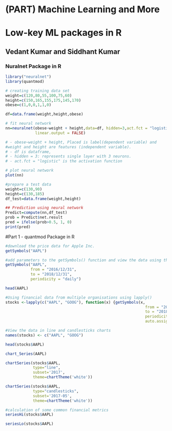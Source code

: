# (PART) Machine Learning and More {-}

# Low-key ML packages in R

## Vedant Kumar and Siddhant Kumar

### Nuralnet Package in R

```r
library("neuralnet")
library(quantmod) 
```

```r
# creating training data set
weight=c(120,80,55,100,75,60)
height=c(150,165,155,175,145,170)
obese=c(1,0,0,1,1,0)

df=data.frame(weight,height,obese)
```

```r
# fit neural network
nn=neuralnet(obese~weight + height,data=df, hidden=3,act.fct = "logistic",
             linear.output = FALSE)

# - obese~weight + height, Placed is label(dependent variable) and 
#weight and height are features (independent variable).
# - df is dataframe,
# - hidden = 3: represents single layer with 3 neurons.
# - act.fct = "logistic" is the activation function
```

```r
# plot neural network
plot(nn)
```

```r
#prepare a test data
weight=c(130,90)
height=c(130,185)
df_test=data.frame(weight,height)
```

```r
## Prediction using neural network
Predict=compute(nn,df_test)
prob = Predict$net.result
pred = ifelse(prob>0.5, 1, 0)
print(pred)
```

#Part 1 - quantmod Package in R

```r
#download the price data for Apple Inc.
getSymbols("AAPL")
```

```r
#add parameters to the getSymbols() function and view the data using the head() function.
getSymbols("AAPL",
           from = "2016/12/31",
           to = "2018/12/31",
           periodicity = "daily")

head(AAPL)

```

```r
#Using financial data from multiple organisations using lapply()
stocks <-lapply(c("AAPL", "GOOG"), function(x) {getSymbols(x, 
                                                             from = "2016/12/31", 
                                                             to = "2018/12/31",
                                                             periodicity = "daily",
                                                             auto.assign=FALSE)} )
```

```r

#View the data in line and candlesticks charts
names(stocks) <- c("AAPL", "GOOG")

head(stocks$AAPL)

chart_Series(AAPL)

chartSeries(stocks$AAPL,
            type="line",
            subset='2017',
            theme=chartTheme('white'))


```

```r
chartSeries(stocks$AAPL,
            type="candlesticks",
            subset='2017-05',
            theme=chartTheme('white'))

```

```r
#calculation of some common financial metrics
seriesHi(stocks$AAPL)
```

```r
seriesLo(stocks$AAPL)
```





